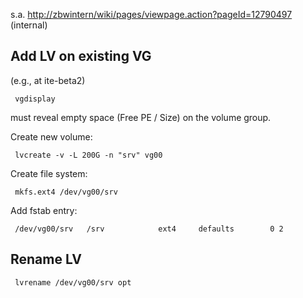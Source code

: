 s.a. http://zbwintern/wiki/pages/viewpage.action?pageId=12790497 (internal)

==Add LV on existing VG==

(e.g., at ite-beta2)

  vgdisplay

must reveal empty space (Free PE / Size) on the volume group. 

Create new volume:

  lvcreate -v -L 200G -n "srv" vg00

Create file system:

  mkfs.ext4 /dev/vg00/srv

Add fstab entry:

  /dev/vg00/srv   /srv            ext4     defaults        0 2

==Rename LV==

  lvrename /dev/vg00/srv opt


